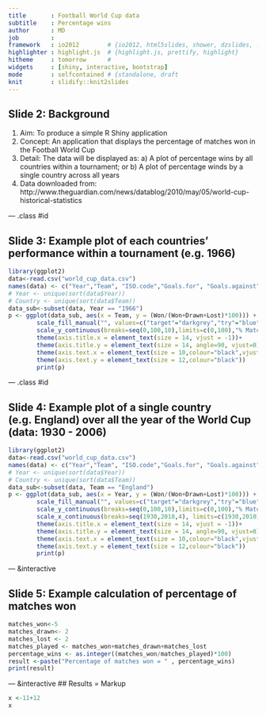 ```yaml
---
title       : Football World Cup data
subtitle    : Percentage wins
author      : MD
job         : 
framework   : io2012        # {io2012, html5slides, shower, dzslides, ...}
highlighter : highlight.js  # {highlight.js, prettify, highlight}
hitheme     : tomorrow      # 
widgets     : [shiny, interactive, bootstrap]
mode        : selfcontained # {standalone, draft
knit        : slidify::knit2slides
---
```


## Slide 2: Background

1. Aim: To produce a simple R Shiny application
2. Concept: An application that displays the percentage of matches won in the Football World Cup
3. Detail: The data will be displayed as:
        a) A plot of percentage wins by all countries within a tournament; or 
        b) A plot of percentage winds by a single country across all years
4. Data downloaded from: 
        http://www.theguardian.com/news/datablog/2010/may/05/world-cup-historical-statistics


--- .class #id 

## Slide 3: Example plot of each countries' performance within a tournament (e.g. 1966)

```r

library(ggplot2)
data<-read.csv("world_cup_data.csv")
names(data) <- c("Year","Team", "ISO.code","Goals.for", "Goals.against", "Penalties","Matches", "Shots.on.goal", "Shots.wide", "Free.kicks", "Offside","Corners", "Won", "Drawn", "Lost")
# Year <- unique(sort(data$Year))
# Country <- unique(sort(data$Team))
data_sub<-subset(data, Year == "1966")                                
p <- ggplot(data_sub, aes(x = Team, y = (Won/(Won+Drawn+Lost)*100))) + geom_bar(stat = "identity")+
        scale_fill_manual("", values=c("target"="darkgrey","try"="blue"))+
        scale_y_continuous(breaks=seq(0,100,10),limits=c(0,100),"% Matches won")+
        theme(axis.title.x = element_text(size = 14, vjust = -1))+
        theme(axis.title.y = element_text(size = 14, angle=90, vjust=0))+
        theme(axis.text.x = element_text(size = 10,colour="black",vjust = 0, angle = 90))+
        theme(axis.text.y = element_text(size = 12,colour="black"))
        print(p)
```

--- .class #id 

## Slide 4: Example plot of a single country (e.g. England) over all the year of the World Cup (data: 1930 - 2006)

```r

library(ggplot2)
data<-read.csv("world_cup_data.csv")
names(data) <- c("Year","Team", "ISO.code","Goals.for", "Goals.against", "Penalties","Matches", "Shots.on.goal", "Shots.wide", "Free.kicks", "Offside","Corners", "Won", "Drawn", "Lost")
# Year <- unique(sort(data$Year))
# Country <- unique(sort(data$Team))
data_sub<-subset(data, Team == "England")                                
p <- ggplot(data_sub, aes(x = Year, y = (Won/(Won+Drawn+Lost)*100))) + geom_bar(stat = "identity")+
        scale_fill_manual("", values=c("target"="darkgrey","try"="blue"))+
        scale_y_continuous(breaks=seq(0,100,10),limits=c(0,100),"% Matches won")+
        scale_x_continuous(breaks=seq(1930,2010,4), limits=c(1930,2010),"Year")+
        theme(axis.title.x = element_text(size = 14, vjust = -1))+
        theme(axis.title.y = element_text(size = 14, angle=90, vjust=0))+
        theme(axis.text.x = element_text(size = 10,colour="black",vjust = 0, angle = 90))+
        theme(axis.text.y = element_text(size = 12,colour="black"))
        print(p)
```

--- &interactive

## Slide 5: Example calculation of percentage of matches won

```r
matches_won<-5
matches_drawn<- 2
matches_lost <- 2
matches_played <- matches_won+matches_drawn+matches_lost
percentage_wins <- as.integer((matches_won/matches_played)*100)
result <-paste("Percentage of matches won = " , percentage_wins)
print(result)
```

--- &interactive
## Results = Markup

```r
x <-11+12
x
```


